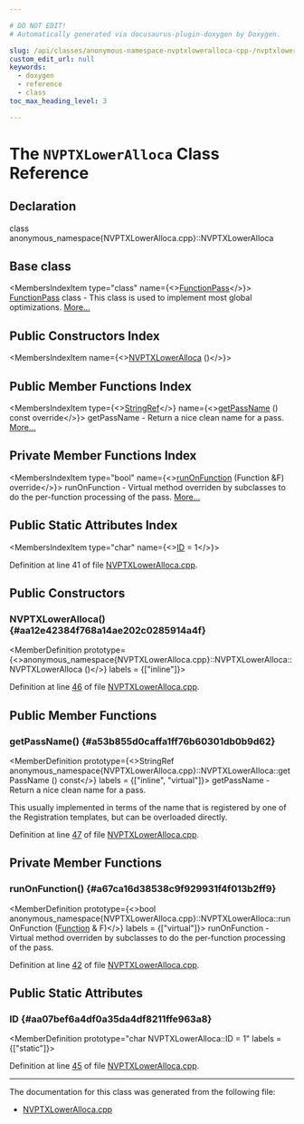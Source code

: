 ```yaml
---

# DO NOT EDIT!
# Automatically generated via docusaurus-plugin-doxygen by Doxygen.

slug: /api/classes/anonymous-namespace-nvptxloweralloca-cpp-/nvptxloweralloca
custom_edit_url: null
keywords:
  - doxygen
  - reference
  - class
toc_max_heading_level: 3

---
```





# The `NVPTXLowerAlloca` Class Reference

<DoxygenPage pluginConfig={pluginConfig}>



## Declaration

<CodeBlock>class anonymous_namespace{NVPTXLowerAlloca.cpp}::NVPTXLowerAlloca</CodeBlock>

## Base class

<MembersIndex>

<MembersIndexItem
  type="class"
  name={<><a href="/docs/api/classes/llvm/functionpass">FunctionPass</a></>}>
<a href="/docs/api/classes/llvm/functionpass">FunctionPass</a> class - This class is used to implement most global optimizations. <a href="/docs/api/classes/llvm/functionpass/#details">More...</a>
</MembersIndexItem>

</MembersIndex>

## Public Constructors Index

<MembersIndex>

<MembersIndexItem
  name={<><a href="#aa12e42384f768a14ae202c0285914a4f">NVPTXLowerAlloca</a> ()</>}>
</MembersIndexItem>

</MembersIndex>

## Public Member Functions Index

<MembersIndex>

<MembersIndexItem
  type={<><a href="/docs/api/classes/llvm/stringref">StringRef</a></>}
  name={<><a href="#a53b855d0caffa1ff76b60301db0b9d62">getPassName</a> () const override</>}>
getPassName - Return a nice clean name for a pass. <a href="#a53b855d0caffa1ff76b60301db0b9d62">More...</a>
</MembersIndexItem>

</MembersIndex>

## Private Member Functions Index

<MembersIndex>

<MembersIndexItem
  type="bool"
  name={<><a href="#a67ca16d38538c9f929931f4f013b2ff9">runOnFunction</a> (Function &amp;F) override</>}>
runOnFunction - Virtual method overriden by subclasses to do the per-function processing of the pass. <a href="#a67ca16d38538c9f929931f4f013b2ff9">More...</a>
</MembersIndexItem>

</MembersIndex>

## Public Static Attributes Index

<MembersIndex>

<MembersIndexItem
  type="char"
  name={<><a href="#aa07bef6a4df0a35da4df8211ffe963a8">ID</a> = 1</>}>
</MembersIndexItem>

</MembersIndex>


Definition at line 41 of file <a href="/docs/api/files/lib/lib/target/lib/target/nvptx/nvptxloweralloca-cpp">NVPTXLowerAlloca.cpp</a>.

<SectionDefinition>

## Public Constructors

### NVPTXLowerAlloca() {#aa12e42384f768a14ae202c0285914a4f}

<MemberDefinition
  prototype={<>anonymous&#95;namespace&#123;NVPTXLowerAlloca.cpp&#125;::NVPTXLowerAlloca::NVPTXLowerAlloca ()</>}
  labels = {["inline"]}>

Definition at line <a href="/docs/api/files/lib/lib/target/lib/target/nvptx/nvptxloweralloca-cpp/#l00046">46</a> of file <a href="/docs/api/files/lib/lib/target/lib/target/nvptx/nvptxloweralloca-cpp">NVPTXLowerAlloca.cpp</a>.
</MemberDefinition>

</SectionDefinition>

<SectionDefinition>

## Public Member Functions

### getPassName() {#a53b855d0caffa1ff76b60301db0b9d62}

<MemberDefinition
  prototype={<>StringRef anonymous&#95;namespace&#123;NVPTXLowerAlloca.cpp&#125;::NVPTXLowerAlloca::getPassName () const</>}
  labels = {["inline", "virtual"]}>
getPassName - Return a nice clean name for a pass.

This usually implemented in terms of the name that is registered by one of the Registration templates, but can be overloaded directly.

Definition at line <a href="/docs/api/files/lib/lib/target/lib/target/nvptx/nvptxloweralloca-cpp/#l00047">47</a> of file <a href="/docs/api/files/lib/lib/target/lib/target/nvptx/nvptxloweralloca-cpp">NVPTXLowerAlloca.cpp</a>.
</MemberDefinition>

</SectionDefinition>

<SectionDefinition>

## Private Member Functions

### runOnFunction() {#a67ca16d38538c9f929931f4f013b2ff9}

<MemberDefinition
  prototype={<>bool anonymous&#95;namespace&#123;NVPTXLowerAlloca.cpp&#125;::NVPTXLowerAlloca::runOnFunction (<a href="/docs/api/classes/llvm/function">Function</a> &amp; F)</>}
  labels = {["virtual"]}>
runOnFunction - Virtual method overriden by subclasses to do the per-function processing of the pass.

Definition at line <a href="/docs/api/files/lib/lib/target/lib/target/nvptx/nvptxloweralloca-cpp/#l00042">42</a> of file <a href="/docs/api/files/lib/lib/target/lib/target/nvptx/nvptxloweralloca-cpp">NVPTXLowerAlloca.cpp</a>.
</MemberDefinition>

</SectionDefinition>

<SectionDefinition>

## Public Static Attributes

### ID {#aa07bef6a4df0a35da4df8211ffe963a8}

<MemberDefinition
  prototype="char NVPTXLowerAlloca::ID = 1"
  labels = {["static"]}>

Definition at line <a href="/docs/api/files/lib/lib/target/lib/target/nvptx/nvptxloweralloca-cpp/#l00045">45</a> of file <a href="/docs/api/files/lib/lib/target/lib/target/nvptx/nvptxloweralloca-cpp">NVPTXLowerAlloca.cpp</a>.
</MemberDefinition>

</SectionDefinition>

<hr/>

The documentation for this class was generated from the following file:

<ul>
<li><a href="/docs/api/files/lib/lib/target/lib/target/nvptx/nvptxloweralloca-cpp">NVPTXLowerAlloca.cpp</a></li>
</ul>

</DoxygenPage>
